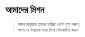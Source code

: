 # আমাদের মিশন

> সকল মানুষকে তাদের দারিদ্র্য থেকে মুক্ত করুন,  
> আমাদের ঈশ্বরকে সারা বিশ্বে গৌরবান্বিত করুন  